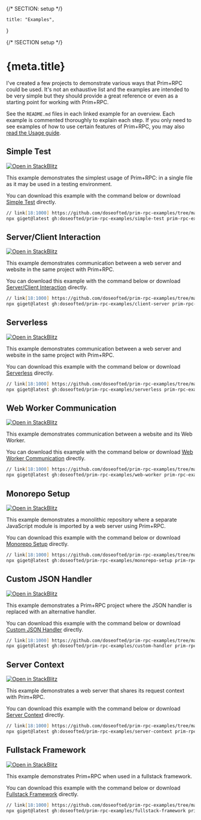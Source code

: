 {/* SECTION: setup */}

	title: "Examples",
}

{/* !SECTION setup */}

# {meta.title}

I've created a few projects to demonstrate various ways that Prim+RPC could be used. It's not an exhaustive list and the
examples are intended to be very simple but they should provide a great reference or even as a starting point for
working with Prim+RPC.

See the `README.md` files in each linked example for an overview. Each example is commented thoroughly to explain each
step. If you only need to see examples of how to use certain features of Prim+RPC, you may also
[read the Usage guide](/docs/usage).

## Simple Test

[![Open in StackBlitz](/open_in_stackblitz.svg)](https://stackblitz.com/github/doseofted/prim-rpc-examples/tree/main/simple-test)

This example demonstrates the simplest usage of Prim+RPC: in a single file as it may be used in a testing environment.

You can download this example with the command below or download
[Simple Test](https://github.com/doseofted/prim-rpc-examples/tree/main/simple-test) directly.

```zsh
// link[18:1000] https://github.com/doseofted/prim-rpc-examples/tree/main/simple-test
npx giget@latest gh:doseofted/prim-rpc-examples/simple-test prim-rpc-examples/simple-test
```

## Server/Client Interaction

[![Open in StackBlitz](/open_in_stackblitz.svg)](https://stackblitz.com/github/doseofted/prim-rpc-examples/tree/main/client-server)

This example demonstrates communication between a web server and website in the same project with Prim+RPC.

You can download this example with the command below or download
[Server/Client Interaction](https://github.com/doseofted/prim-rpc-examples/tree/main/client-server) directly.

```zsh
// link[18:1000] https://github.com/doseofted/prim-rpc-examples/tree/main/client-server
npx giget@latest gh:doseofted/prim-rpc-examples/client-server prim-rpc-examples/client-server
```

## Serverless

[![Open in StackBlitz](/open_in_stackblitz.svg)](https://stackblitz.com/github/doseofted/prim-rpc-examples/tree/main/serverless)

This example demonstrates communication between a web server and website in the same project with Prim+RPC.

You can download this example with the command below or download
[Serverless](https://github.com/doseofted/prim-rpc-examples/tree/main/serverless) directly.

```zsh
// link[18:1000] https://github.com/doseofted/prim-rpc-examples/tree/main/serverless
npx giget@latest gh:doseofted/prim-rpc-examples/serverless prim-rpc-examples/serverless
```

## Web Worker Communication

[![Open in StackBlitz](/open_in_stackblitz.svg)](https://stackblitz.com/github/doseofted/prim-rpc-examples/tree/main/web-worker)

This example demonstrates communication between a website and its Web Worker.

You can download this example with the command below or download
[Web Worker Communication](https://github.com/doseofted/prim-rpc-examples/tree/main/web-worker) directly.

```zsh
// link[18:1000] https://github.com/doseofted/prim-rpc-examples/tree/main/web-worker
npx giget@latest gh:doseofted/prim-rpc-examples/web-worker prim-rpc-examples/web-worker
```

## Monorepo Setup

[![Open in StackBlitz](/open_in_stackblitz.svg)](https://stackblitz.com/github/doseofted/prim-rpc-examples/tree/main/monorepo-setup)

This example demonstrates a monolithic repository where a separate JavaScript module is imported by a web server using
Prim+RPC.

You can download this example with the command below or download
[Monorepo Setup](https://github.com/doseofted/prim-rpc-examples/tree/main/monorepo-setup) directly.

```zsh
// link[18:1000] https://github.com/doseofted/prim-rpc-examples/tree/main/monorepo-setup
npx giget@latest gh:doseofted/prim-rpc-examples/monorepo-setup prim-rpc-examples/monorepo-setup
```

## Custom JSON Handler

[![Open in StackBlitz](/open_in_stackblitz.svg)](https://stackblitz.com/github/doseofted/prim-rpc-examples/tree/main/custom-handler)

This example demonstrates a Prim+RPC project where the JSON handler is replaced with an alternative handler.

You can download this example with the command below or download
[Custom JSON Handler](https://github.com/doseofted/prim-rpc-examples/tree/main/custom-handler) directly.

```zsh
// link[18:1000] https://github.com/doseofted/prim-rpc-examples/tree/main/custom-handler
npx giget@latest gh:doseofted/prim-rpc-examples/custom-handler prim-rpc-examples/custom-handler
```

## Server Context

[![Open in StackBlitz](/open_in_stackblitz.svg)](https://stackblitz.com/github/doseofted/prim-rpc-examples/tree/main/server-context)

This example demonstrates a web server that shares its request context with Prim+RPC.

You can download this example with the command below or download
[Server Context](https://github.com/doseofted/prim-rpc-examples/tree/main/server-context) directly.

```zsh
// link[18:1000] https://github.com/doseofted/prim-rpc-examples/tree/main/server-context
npx giget@latest gh:doseofted/prim-rpc-examples/server-context prim-rpc-examples/server-context
```

## Fullstack Framework

[![Open in StackBlitz](/open_in_stackblitz.svg)](https://stackblitz.com/github/doseofted/prim-rpc-examples/tree/main/fullstack-framework)

This example demonstrates Prim+RPC when used in a fullstack framework.

You can download this example with the command below or download
[Fullstack Framework](https://github.com/doseofted/prim-rpc-examples/tree/main/fullstack-framework) directly.

```zsh
// link[18:1000] https://github.com/doseofted/prim-rpc-examples/tree/main/fullstack-framework
npx giget@latest gh:doseofted/prim-rpc-examples/fullstack-framework prim-rpc-examples/fullstack-framework
```
